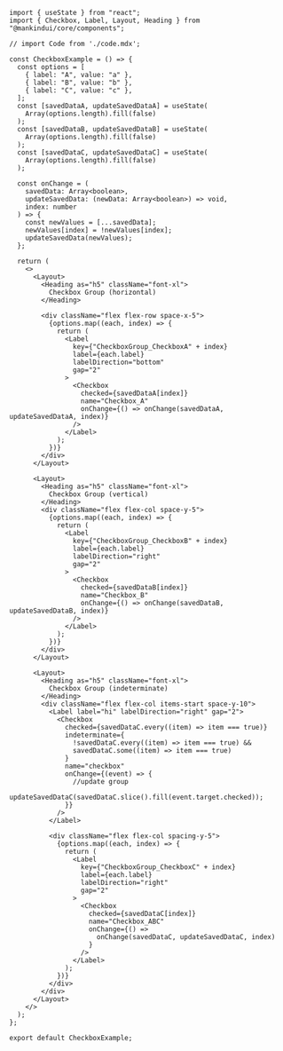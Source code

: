 ```tsx
import { useState } from "react";
import { Checkbox, Label, Layout, Heading } from "@mankindui/core/components";

// import Code from './code.mdx';

const CheckboxExample = () => {
  const options = [
    { label: "A", value: "a" },
    { label: "B", value: "b" },
    { label: "C", value: "c" },
  ];
  const [savedDataA, updateSavedDataA] = useState(
    Array(options.length).fill(false)
  );
  const [savedDataB, updateSavedDataB] = useState(
    Array(options.length).fill(false)
  );
  const [savedDataC, updateSavedDataC] = useState(
    Array(options.length).fill(false)
  );

  const onChange = (
    savedData: Array<boolean>,
    updateSavedData: (newData: Array<boolean>) => void,
    index: number
  ) => {
    const newValues = [...savedData];
    newValues[index] = !newValues[index];
    updateSavedData(newValues);
  };

  return (
    <>
      <Layout>
        <Heading as="h5" className="font-xl">
          Checkbox Group (horizontal)
        </Heading>

        <div className="flex flex-row space-x-5">
          {options.map((each, index) => {
            return (
              <Label
                key={"CheckboxGroup_CheckboxA" + index}
                label={each.label}
                labelDirection="bottom"
                gap="2"
              >
                <Checkbox
                  checked={savedDataA[index]}
                  name="Checkbox_A"
                  onChange={() => onChange(savedDataA, updateSavedDataA, index)}
                />
              </Label>
            );
          })}
        </div>
      </Layout>

      <Layout>
        <Heading as="h5" className="font-xl">
          Checkbox Group (vertical)
        </Heading>
        <div className="flex flex-col space-y-5">
          {options.map((each, index) => {
            return (
              <Label
                key={"CheckboxGroup_CheckboxB" + index}
                label={each.label}
                labelDirection="right"
                gap="2"
              >
                <Checkbox
                  checked={savedDataB[index]}
                  name="Checkbox_B"
                  onChange={() => onChange(savedDataB, updateSavedDataB, index)}
                />
              </Label>
            );
          })}
        </div>
      </Layout>

      <Layout>
        <Heading as="h5" className="font-xl">
          Checkbox Group (indeterminate)
        </Heading>
        <div className="flex flex-col items-start space-y-10">
          <Label label="hi" labelDirection="right" gap="2">
            <Checkbox
              checked={savedDataC.every((item) => item === true)}
              indeterminate={
                !savedDataC.every((item) => item === true) &&
                savedDataC.some((item) => item === true)
              }
              name="checkbox"
              onChange={(event) => {
                //update group
                updateSavedDataC(savedDataC.slice().fill(event.target.checked));
              }}
            />
          </Label>

          <div className="flex flex-col spacing-y-5">
            {options.map((each, index) => {
              return (
                <Label
                  key={"CheckboxGroup_CheckboxC" + index}
                  label={each.label}
                  labelDirection="right"
                  gap="2"
                >
                  <Checkbox
                    checked={savedDataC[index]}
                    name="Checkbox_ABC"
                    onChange={() =>
                      onChange(savedDataC, updateSavedDataC, index)
                    }
                  />
                </Label>
              );
            })}
          </div>
        </div>
      </Layout>
    </>
  );
};

export default CheckboxExample;
```
